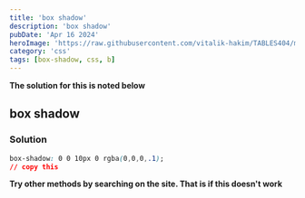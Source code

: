 ```yaml
---
title: 'box shadow'
description: 'box shadow'
pubDate: 'Apr 16 2024'
heroImage: 'https://raw.githubusercontent.com/vitalik-hakim/TABLES404/main/error_b/CSS.png'
category: 'css'
tags: [box-shadow, css, b]
---
```


**The solution for this is noted below**

## box shadow

### Solution

```css
box-shadow: 0 0 10px 0 rgba(0,0,0,.1);
// copy this
```

**Try other methods by searching on the site. That is if this doesn't work**
